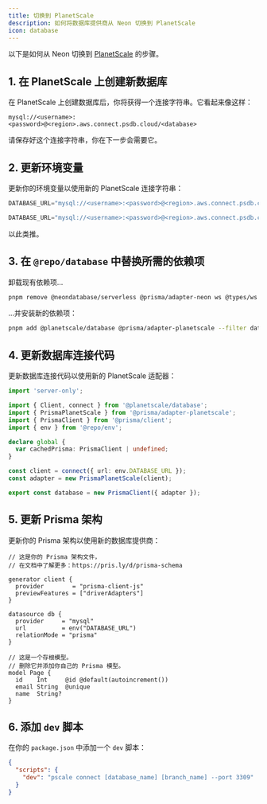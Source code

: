 ```yaml
---
title: 切换到 PlanetScale
description: 如何将数据库提供商从 Neon 切换到 PlanetScale
icon: database
---
```


以下是如何从 Neon 切换到 [PlanetScale](https://planetscale.com) 的步骤。

## 1. 在 PlanetScale 上创建新数据库

在 PlanetScale 上创建数据库后，你将获得一个连接字符串。它看起来像这样：

```
mysql://<username>:<password>@<region>.aws.connect.psdb.cloud/<database>
```

请保存好这个连接字符串，你在下一步会需要它。

## 2. 更新环境变量

更新你的环境变量以使用新的 PlanetScale 连接字符串：

```js apps/database/.env
DATABASE_URL="mysql://<username>:<password>@<region>.aws.connect.psdb.cloud/<database>"
```

```js apps/app/.env.local
DATABASE_URL="mysql://<username>:<password>@<region>.aws.connect.psdb.cloud/<database>"
```

以此类推。

## 3. 在 `@repo/database` 中替换所需的依赖项

卸载现有依赖项...

```sh Terminal
pnpm remove @neondatabase/serverless @prisma/adapter-neon ws @types/ws --filter database
```

...并安装新的依赖项：

```sh Terminal
pnpm add @planetscale/database @prisma/adapter-planetscale --filter database
```

## 4. 更新数据库连接代码

更新数据库连接代码以使用新的 PlanetScale 适配器：

```ts packages/database/index.ts {3-4, 17-18}
import 'server-only';

import { Client, connect } from '@planetscale/database';
import { PrismaPlanetScale } from '@prisma/adapter-planetscale';
import { PrismaClient } from '@prisma/client';
import { env } from '@repo/env';

declare global {
  var cachedPrisma: PrismaClient | undefined;
}

const client = connect({ url: env.DATABASE_URL });
const adapter = new PrismaPlanetScale(client);

export const database = new PrismaClient({ adapter });
```

## 5. 更新 Prisma 架构

更新你的 Prisma 架构以使用新的数据库提供商：

```prisma packages/database/prisma/schema.prisma {10}
// 这是你的 Prisma 架构文件，
// 在文档中了解更多：https://pris.ly/d/prisma-schema

generator client {
  provider        = "prisma-client-js"
  previewFeatures = ["driverAdapters"]
}

datasource db {
  provider     = "mysql"
  url          = env("DATABASE_URL")
  relationMode = "prisma"
}

// 这是一个存根模型。
// 删除它并添加你自己的 Prisma 模型。
model Page {
  id    Int     @id @default(autoincrement())
  email String  @unique
  name  String?
}
```

## 6. 添加 `dev` 脚本

在你的 `package.json` 中添加一个 `dev` 脚本：

```json packages/database/package.json {3}
{
  "scripts": {
    "dev": "pscale connect [database_name] [branch_name] --port 3309"
  }
}
